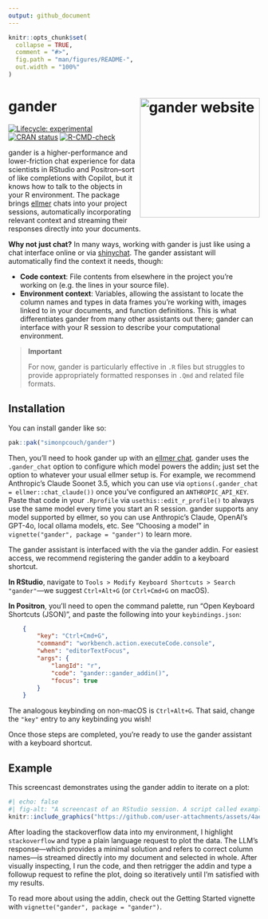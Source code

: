 ```yaml
---
output: github_document
---
```


<!-- README.md is generated from README.Rmd. Please edit that file -->

```r
knitr::opts_chunk$set(
  collapse = TRUE,
  comment = "#>",
  fig.path = "man/figures/README-",
  out.width = "100%"
)
```

# gander <a href="https://simonpcouch.github.io/gander/"><img src="man/figures/logo.png" align="right" height="240" alt="gander website" /></a>

<!-- badges: start -->
[![Lifecycle: experimental](https://img.shields.io/badge/lifecycle-experimental-orange.svg)](https://lifecycle.r-lib.org/articles/stages.html#experimental)
[![CRAN status](https://www.r-pkg.org/badges/version/gander)](https://CRAN.R-project.org/package=gander)
[![R-CMD-check](https://github.com/simonpcouch/gander/actions/workflows/R-CMD-check.yaml/badge.svg)](https://github.com/simonpcouch/gander/actions/workflows/R-CMD-check.yaml)
<!-- badges: end -->

gander is a higher-performance and lower-friction chat experience for data scientists in RStudio and Positron--sort of like completions with Copilot, but it knows how to talk to the objects in your R environment. The package brings [ellmer](https://ellmer.tidyverse.org) chats into your project sessions, automatically incorporating relevant context and streaming their responses directly into your documents.

**Why not just chat?** In many ways, working with gander is just like using a chat interface online or via [shinychat](https://github.com/jcheng5/shinychat). The gander assistant will  automatically find the context it needs, though: 

* **Code context**: File contents from elsewhere in the project you're working on (e.g. the lines in your source file).
* **Environment context**: Variables, allowing the assistant to locate the column names and types in data frames you're working with, images linked to in your documents, and function definitions. This is what differentiates gander from many other assistants out there; gander can interface with your R session to describe your computational environment.

> **Important**
> 
> For now, gander is particularly effective in `.R` files but struggles to provide appropriately formatted responses in `.Qmd` and related file formats.

## Installation

You can install gander like so:

``` r
pak::pak("simonpcouch/gander")
```

Then, you'll need to hook gander up with an [ellmer chat](https://ellmer.tidyverse.org/). gander uses the `.gander_chat` option to configure which model powers the addin; just set the option to whatever your usual ellmer setup is. For example, we recommend Anthropic's Claude Soonet 3.5, which you can use via `options(.gander_chat = ellmer::chat_claude())` once you've configured an `ANTHROPIC_API_KEY`. Paste that code in your `.Rprofile` via `usethis::edit_r_profile()` to always use the same model every time you start an R session. gander supports any model supported by ellmer, so you can use Anthropic's Claude, OpenAI's GPT-4o, local ollama models, etc. See "Choosing a model" in `vignette("gander", package = "gander")` to learn more.

The gander assistant is interfaced with the via the gander addin. For easiest access, we recommend registering the gander addin to a keyboard shortcut.

**In RStudio**, navigate to `Tools > Modify Keyboard Shortcuts > Search "gander"`—we suggest `Ctrl+Alt+G` (or `Ctrl+Cmd+G` on macOS).

**In Positron**, you'll need to open the command palette, run "Open Keyboard Shortcuts (JSON)", and paste the following into your `keybindings.json`:

```json
    {
        "key": "Ctrl+Cmd+G",
        "command": "workbench.action.executeCode.console",
        "when": "editorTextFocus",
        "args": {
            "langId": "r",
            "code": "gander::gander_addin()",
            "focus": true
        }
    }
```

The analogous keybinding on non-macOS is `Ctrl+Alt+G`. That said, change the `"key"` entry to any keybinding you wish!

Once those steps are completed, you're ready to use the gander assistant with a keyboard shortcut.

## Example

This screencast demonstrates using the gander addin to iterate on a plot:

```r
#| echo: false
#| fig-alt: "A screencast of an RStudio session. A script called example.R is open in the editor with lines library(ggplot2), data(stackoverflow), and stackoverflow. After highlighting, I trigger the addin and ask to plot the data in plain language, at which code to plot the data using ggplot2 is streamed from an LLM into the source file that uses the correct column names and a minimal style. From there, I iteratively call the addin to refine the output."
knitr::include_graphics("https://github.com/user-attachments/assets/4aead453-c2f2-446b-8e81-9154fd3baab0")
```

After loading the stackoverflow data into my environment, I highlight `stackoverflow` and type a plain language request to plot the data. The LLM's response—which provides a minimal solution and refers to correct column names—is streamed directly into my document and selected in whole. After visually inspecting, I run the code, and then retrigger the addin and type a followup request to refine the plot, doing so iteratively until I'm satisfied with my results.

To read more about using the addin, check out the Getting Started vignette with `vignette("gander", package = "gander")`.

